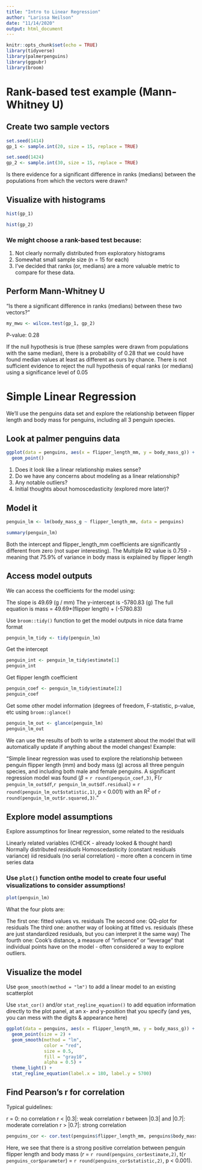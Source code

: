 ```yaml
---
title: "Intro to Linear Regression"
author: "Larissa Neilson"
date: "11/14/2020"
output: html_document
---
```


```r
knitr::opts_chunk$set(echo = TRUE)
library(tidyverse)
library(palmerpenguins)
library(ggpubr)
library(broom)
```

# Rank-based test example (Mann-Whitney U)

## Create two sample vectors

```r
set.seed(1414)
gp_1 <- sample.int(20, size = 15, replace = TRUE)

set.seed(1424)
gp_2 <- sample.int(30, size = 15, replace = TRUE)
```

Is there evidence for a significant difference in ranks (medians) between the populations from which the vectors were drawn?

## Visualize with histograms

```r
hist(gp_1)

hist(gp_2)
```

### We might choose a rank-based test because:

1. Not clearly normally distributed from exploratory histograms
2. Somewhat small sample size (n = 15 for each)
3. I’ve decided that ranks (or, medians) are a more valuable metric to compare for these data.

## Perform Mann-Whitney U

"Is there a significant difference in ranks (medians) between these two vectors?"

```r
my_mwu <- wilcox.test(gp_1, gp_2)
```

P-value: 0.28

If the null hypothesis is true (these samples were drawn from populations with the same median), there is a probability of 0.28 that we could have found median values at least as different as ours by chance. There is not sufficient evidence to reject the null hypothesis of equal ranks (or medians) using a significance level of 0.05

# Simple Linear Regression

We'll use the penguins data set and explore the relationship between flipper length and body mass for penguins, including all 3 penguin species.

## Look at palmer penguins data

```r
ggplot(data = penguins, aes(x = flipper_length_mm, y = body_mass_g)) +
  geom_point()
```
1. Does it look like a linear relationship makes sense?
2. Do we have any concerns about modeling as a linear relationship?
3. Any notable outliers?
4. Initial thoughts about homoscedasticity (explored more later)?

## Model it

```r
penguin_lm <- lm(body_mass_g ~ flipper_length_mm, data = penguins)

summary(penguin_lm)
```

Both the intercept and flipper_length_mm coefficients are significantly different from zero (not super interesting).
The Multiple R2 value is 0.759 - meaning that 75.9% of variance in body mass is explained by flipper length

## Access model outputs

We can access the coefficients for the model using:

The slope is 49.69 (g / mm)
The y-intercept is -5780.83 (g)
The full equation is mass = 49.69*(flipper length) + (-5780.83)

Use `broom::tidy()` function to get the model outputs in nice data frame format

```r
penguin_lm_tidy <- tidy(penguin_lm)
```

Get the intercept

```r
penguin_int <- penguin_lm_tidy$estimate[1]
penguin_int
```

Get flipper length coefficient

```r
penguin_coef <- penguin_lm_tidy$estimate[2]
penguin_coef
```

Get some other model information (degrees of freedom, F-statistic, p-value, etc using `broom::glance()`

```r
penguin_lm_out <- glance(penguin_lm)
penguin_lm_out
```

We can use the results of both to write a statement about the model that will automatically update if anything about the model changes! Example:

"Simple linear regression was used to explore the relationship between penguin flipper length (mm) and body mass (g) across all three penguin species, and including both male and female penguins. A significant regression model was found ($\beta$ = `r round(penguin_coef,3)`, F(`r penguin_lm_out$df`,`r penguin_lm_out$df.residual`) = `r round(penguin_lm_out$statistic,1)`, p < 0.001) with an R^2^ of `r round(penguin_lm_out$r.squared,3)`."

## Explore model assumptions

Explore assumptinos for linear regression, some related to the residuals

Linearly related variables (CHECK - already looked & thought hard)
Normally distributed *residuals*
Homoscedasticity (constant residuals variance)
iid residuals (no serial correlation) - more often a concern in time series data

### Use `plot()` function onthe model to create four useful visualizations to consider assumptions!

```r
plot(penguin_lm)
```

What the four plots are:

The first one: fitted values vs. residuals
The second one: QQ-plot for residuals
The third one: another way of looking at fitted vs. residuals (these are just standardized residuals, but you can interpret it the same way)
The fourth one: Cook’s distance, a measure of “influence” or “leverage” that individual points have on the model - often considered a way to explore outliers.

## Visualize the model

Use `geom_smooth(method = "lm")` to add a linear model to an existing scatterplot

Use `stat_cor()` and/or `stat_regline_equation()` to add equation information directly to the plot panel, at an x- and y-position that you specify (and yes, you can mess with the digits & appearance here)

```r
ggplot(data = penguins, aes(x = flipper_length_mm, y = body_mass_g)) +
  geom_point(size = 2) +
  geom_smooth(method = "lm",
              color = "red",
              size = 0.5,
              fill = "gray10",
              alpha = 0.5) +
  theme_light() +
  stat_regline_equation(label.x = 180, label.y = 5700)
```
## Find Pearson's r for correlation

Typical guidelines:

r = 0: no correlation
r < |0.3|: weak correlation
r between |0.3| and |0.7|: moderate correlation
r > |0.7|: strong correlation

```r
penguins_cor <- cor.test(penguins$flipper_length_mm, penguins$body_mass_g)
```

Here, we see that there is a strong positive correlation between penguin flipper length and body mass (*r* = `r round(penguins_cor$estimate,2)`, t(`r penguins_cor$parameter`) = `r round(penguins_cor$statistic,2)`, p < 0.001).
